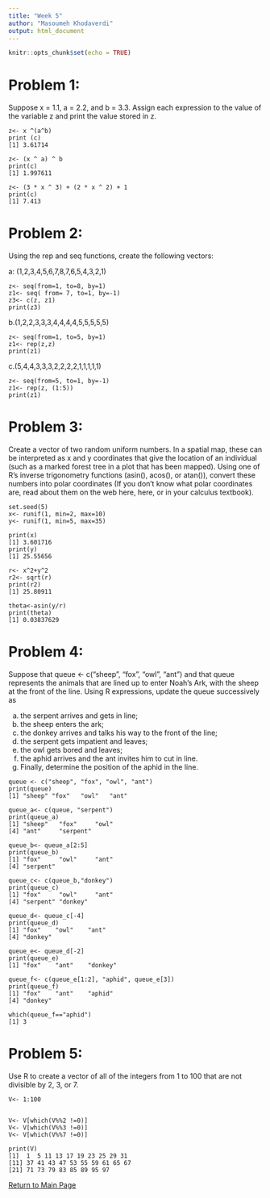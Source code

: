 ```yaml
---
title: "Week 5"
author: "Masoumeh Khodaverdi"
output: html_document
---
```


```r
knitr::opts_chunk$set(echo = TRUE)
```

# **Problem 1:** 
Suppose x = 1.1, a = 2.2, and b = 3.3. Assign each expression to the value of the variable z and print the value stored in z.


```
z<- x ^(a^b)
print (c)
[1] 3.61714
```
```
z<- (x ^ a) ^ b
print(c)
[1] 1.997611
```
```
z<- (3 * x ^ 3) + (2 * x ^ 2) + 1
print(c)
[1] 7.413
```



# **Problem 2:** 
Using the rep and seq functions, create the following vectors:

a: (1,2,3,4,5,6,7,8,7,6,5,4,3,2,1)

```
z<- seq(from=1, to=8, by=1)
z1<- seq( from= 7, to=1, by=-1)
z3<- c(z, z1)
print(z3)

```
b.(1,2,2,3,3,3,4,4,4,4,5,5,5,5,5)
```
z<- seq(from=1, to=5, by=1)
z1<- rep(z,z)
print(z1)

```
c.(5,4,4,3,3,3,2,2,2,2,1,1,1,1,1)
```
z<- seq(from=5, to=1, by=-1)
z1<- rep(z, (1:5))
print(z1)
```



# **Problem 3:**
Create a vector of two random uniform numbers. In a spatial map, these can be interpreted as x and y coordinates that give the location of an individual (such as a marked forest tree in a plot that has been mapped). Using one of R’s inverse trigonometry functions (asin(), acos(), or atan()), convert these numbers into polar coordinates (If you don’t know what polar coordinates are, read about them on the web here, here, or in your calculus textbook).
```
set.seed(5)
x<- runif(1, min=2, max=10)
y<- runif(1, min=5, max=35)

print(x)
[1] 3.601716
print(y)
[1] 25.55656

r<- x^2+y^2
r2<- sqrt(r)
print(r2)
[1] 25.80911

theta<-asin(y/r)
print(theta)
[1] 0.03837629
```


# **Problem 4:**
Suppose that queue <- c("sheep", "fox", "owl", "ant") and that queue represents the animals that are lined up to enter Noah’s Ark, with the sheep at the front of the line. Using R expressions, update the queue successively as

a. the serpent arrives and gets in line;
b. the sheep enters the ark;
c. the donkey arrives and talks his way to the front of the line;
d. the serpent gets impatient and leaves;
e. the owl gets bored and leaves;
f. the aphid arrives and the ant invites him to cut in line.
g. Finally, determine the position of the aphid in the line.

```
queue <- c("sheep", "fox", "owl", "ant")
print(queue)
[1] "sheep" "fox"   "owl"   "ant"
```
```
queue_a<- c(queue, "serpent")
print(queue_a)
[1] "sheep"   "fox"     "owl"    
[4] "ant"     "serpent"
```

```
queue_b<- queue_a[2:5]
print(queue_b)
[1] "fox"     "owl"     "ant"    
[4] "serpent"
```

```
queue_c<- c(queue_b,"donkey")
print(queue_c)
[1] "fox"     "owl"     "ant"    
[4] "serpent" "donkey"
```
```
queue_d<- queue_c[-4]
print(queue_d)
[1] "fox"    "owl"    "ant"   
[4] "donkey"
```

```
queue_e<- queue_d[-2]
print(queue_e)
[1] "fox"    "ant"    "donkey"
```
```
queue_f<- c(queue_e[1:2], "aphid", queue_e[3])
print(queue_f)
[1] "fox"    "ant"    "aphid" 
[4] "donkey"
```
```
which(queue_f=="aphid")
[1] 3
```


# **Problem 5:**
Use R to create a vector of all of the integers from 1 to 100 that are not divisible by 2, 3, or 7.
```
V<- 1:100


V<- V[which(V%%2 !=0)]
V<- V[which(V%%3 !=0)]
V<- V[which(V%%7 !=0)]

print(V)
[1]  1  5 11 13 17 19 23 25 29 31
[11] 37 41 43 47 53 55 59 61 65 67
[21] 71 73 79 83 85 89 95 97
```

[Return to Main Page](index.html)




